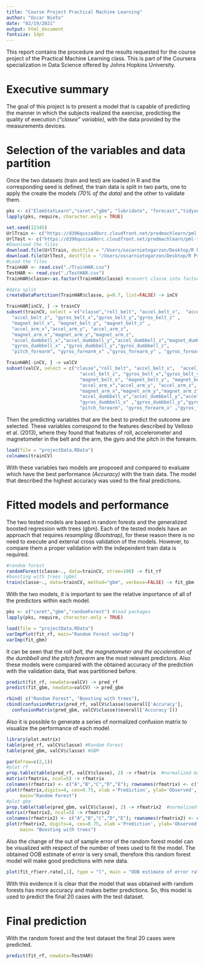 ```yaml
---
title: "Course Project Practical Machine Learning"
author: "Oscar Nieto"
date: "02/19/2021"
output: html_document
fontsize: 14pt
---
```

This report contains the procedure and the results requested for the course project of the Practical Machine Learning class. This is part of the Coursera specialization in Data Science offered by Johns Hopkins University.

# Executive summary

The goal of this project is to present a model that is capable of predicting the manner in which the subjects realized the exercise, predicting the quality of execution _("clasee" variable)_, with the data provided by the measurements devices.

# Selection of the variables and data partition

Once the two datasets (train and test) are loaded in R and the corresponding seed is defined, the train data is split in two parts, one to apply the create the models *(70% of the data)* and the other to validate them. 

```r
pks <- c("ElemStatLearn","caret","gbm", "lubridate", "forecast","tidyverse","randomForest","plot.matrix") #load packages
lapply(pks, require, character.only = TRUE)

set.seed(12345)
UrlTrain <- c("https://d396qusza40orc.cloudfront.net/predmachlearn/pml-training.csv")
UrlTest <- c("https://d396qusza40orc.cloudfront.net/predmachlearn/pml-testing.csv")
#Download the files
download.file(UrlTrain, destfile = "/Users/oscarnietogarzon/Desktop/R Projects/ML_coursera_project/TrainHAR.csv")
download.file(UrlTest, destfile = "/Users/oscarnietogarzon/Desktop/R Projects/ML_coursera_project/TestHAR.csv")
#Load the files
TrainHAR <- read.csv("./TrainHAR.csv")
TestHAR <- read.csv("./TestHAR.csv")
TrainHAR$classe<-as.factor(TrainHAR$classe) #convert classe into factor variable

#data split
createDataPartition(TrainHAR$classe, p=0.7, list=FALSE) -> inCV

TrainHAR[inCV, ] -> trainCV
subset(trainCV, select = c("classe","roll_belt", "accel_belt_x",  "accel_belt_y" ,
  "accel_belt_z", "gyros_belt_x","gyros_belt_y","gyros_belt_z" ,
  "magnet_belt_x", "magnet_belt_y", "magnet_belt_z" ,
  "accel_arm_x","accel_arm_y", "accel_arm_z",
  "magnet_arm_x","magnet_arm_y","magnet_arm_z",
  "accel_dumbbell_x","accel_dumbbell_y","accel_dumbbell_z","magnet_dumbbell_x", "magnet_dumbbell_y","magnet_dumbbell_z",
  "gyros_dumbbell_x" ,"gyros_dumbbell_y","gyros_dumbbell_z",
  "pitch_forearm", "gyros_forearm_x" ,"gyros_forearm_y" , "gyros_forearm_z" ) ) -> trainCV

TrainHAR[-inCV, ] -> valCV
subset(valCV, select = c("classe","roll_belt", "accel_belt_x",  "accel_belt_y" ,
                           "accel_belt_z", "gyros_belt_x","gyros_belt_y","gyros_belt_z" ,
                           "magnet_belt_x", "magnet_belt_y", "magnet_belt_z" ,
                           "accel_arm_x","accel_arm_y", "accel_arm_z",
                           "magnet_arm_x","magnet_arm_y","magnet_arm_z",
                           "accel_dumbbell_x","accel_dumbbell_y","accel_dumbbell_z","magnet_dumbbell_x", "magnet_dumbbell_y","magnet_dumbbell_z",
                           "gyros_dumbbell_x" ,"gyros_dumbbell_y","gyros_dumbbell_z",
                           "pitch_forearm", "gyros_forearm_x" ,"gyros_forearm_y" , "gyros_forearm_z" ) )-> valCV

```

Then the predicting variables that are the best to predict the outcome are selected. These variables correspond to the features described by Velloso et al. (2013), where they found that features of roll, accelerometer and magnetometer in the belt and the arm, the gyro and the pitch in the forearm. 

```r
load(file = "projectData.RData")
colnames(trainCV)
```

With these variables two models are proposed and compared to evaluate which have the best performance _(Accuracy)_ with the train data. The model that described the highest accuracy was used to the final predictions.

# Fitted models and performance

The two tested models are based in random forests and the generalized boosted regression with trees (gbm). Each of the tested models have an approach that requires *resampling (Bootstrap)*, for these reason there is no need to execute and external cross validation of the models. However, to compare them a proper validation with the independent train data is required.

```r
#random forest
randomForest(classe~., data=trainCV, ntree=100) -> fit_rf
#boosting with trees (gbm)
train(classe~., data=trainCV, method="gbm", verbose=FALSE) -> fit_gbm
```

With the two models, it is important to see the relative importance of all of the predictors within each model. 

```r
pks <- c("caret","gbm","randomForest") #load packages
lapply(pks, require, character.only = TRUE)

load(file = "projectData.RData")
varImpPlot(fit_rf, main="Random Forest varImp")
varImp(fit_gbm)
```

It can be seen that the *roll belt, the magnetometer and the acceleration of the dumbbell and the pitch forearm* are the most relevant predictors. Also these models were compared with the obtained accuracy of the prediction with the validation data, that was partitioned before.

```r
predict(fit_rf, newdata=valCV) -> pred_rf
predict(fit_gbm, newdata=valCV) -> pred_gbm
```

```r
rbind( c("Random Forest", "Boosting with trees"),
cbind(confusionMatrix(pred_rf, valCV$classe)$overall['Accuracy'],
  confusionMatrix(pred_gbm, valCV$classe)$overall['Accuracy']))
```

Also it is possible to generate a series of normalized confusion matrix to visualize the performance of each model.

```r
library(plot.matrix)
table(pred_rf, valCV$classe) #Random Forest
table(pred_gbm, valCV$classe) #GBM

par(mfrow=c(2,1))
#plot rf
prop.table(table(pred_rf, valCV$classe), 2) -> rfmatrix  #normalized matrix
matrix(rfmatrix, ncol=5) -> rfmatrix
colnames(rfmatrix) <- c("A","B","C","D","E"); rownames(rfmatrix) <- c("A","B","C","D","E")
plot(rfmatrix,digits=4, cex=0.75, xlab ='Prediction', ylab='Observed', axis.row=list(side=2, las=1),
     main="Random Forest")
#plot gbm
prop.table(table(pred_gbm, valCV$classe), 2) -> rfmatrix2  #normalized matrix
matrix(rfmatrix2, ncol=5) -> rfmatrix2
colnames(rfmatrix2) <- c("A","B","C","D","E"); rownames(rfmatrix2) <- c("A","B","C","D","E")
plot(rfmatrix2, digits=4, cex=0.75, xlab ='Prediction', ylab='Observed', axis.row=list(side=2, las=1),
     main= "Boosting with trees")

```

Also the change of the out of sample error of the random forest model can be visualized with respect of the number of trees used to fit the model. The obtained OOB estimate of error is very small, therefore this random forest model will make good predictions with new data.

```r
plot(fit_rf$err.rate[,1], type = "l", main = "OOB estimate of error rate", ylab = "Error",xlab="Trees")
```
With this evidence it is clear that the model that was obtained with random forests has more accuracy and makes better predictions. So, this model is used to predict the final 20 cases with the test dataset.

# Final prediction

With the random forest and the test dataset the final 20 cases were predicted.

```r
predict(fit_rf, newdata=TestHAR)
```

